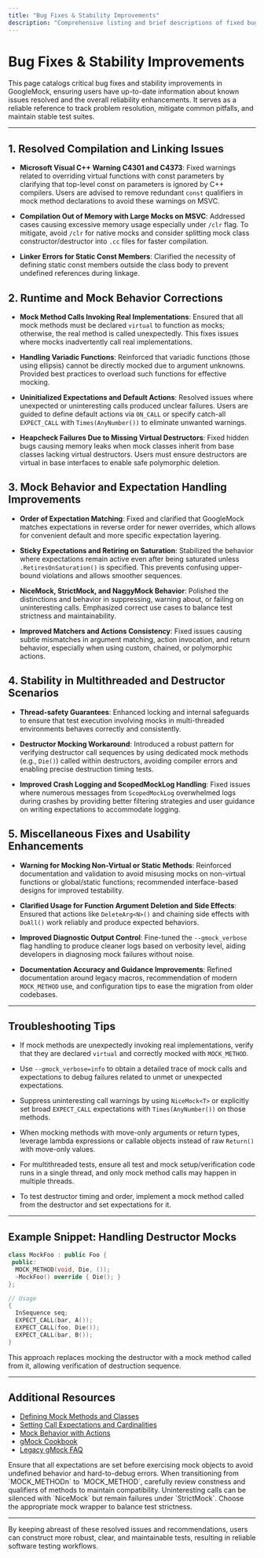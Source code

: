 ```yaml
---
title: "Bug Fixes & Stability Improvements"
description: "Comprehensive listing and brief descriptions of fixed bugs, regressions, or stability improvements. Enables users to track resolution of known issues and understand reliability progress."
---
```


# Bug Fixes & Stability Improvements

This page catalogs critical bug fixes and stability improvements in GoogleMock, ensuring users have up-to-date information about known issues resolved and the overall reliability enhancements. It serves as a reliable reference to track problem resolution, mitigate common pitfalls, and maintain stable test suites.

---

## 1. Resolved Compilation and Linking Issues

- **Microsoft Visual C++ Warning C4301 and C4373**: Fixed warnings related to overriding virtual functions with const parameters by clarifying that top-level const on parameters is ignored by C++ compilers. Users are advised to remove redundant `const` qualifiers in mock method declarations to avoid these warnings on MSVC.

- **Compilation Out of Memory with Large Mocks on MSVC**: Addressed cases causing excessive memory usage especially under `/clr` flag. To mitigate, avoid `/clr` for native mocks and consider splitting mock class constructor/destructor into `.cc` files for faster compilation.

- **Linker Errors for Static Const Members**: Clarified the necessity of defining static const members outside the class body to prevent undefined references during linkage.

## 2. Runtime and Mock Behavior Corrections

- **Mock Method Calls Invoking Real Implementations**: Ensured that all mock methods must be declared `virtual` to function as mocks; otherwise, the real method is called unexpectedly. This fixes issues where mocks inadvertently call real implementations.

- **Handling Variadic Functions**: Reinforced that variadic functions (those using ellipsis) cannot be directly mocked due to argument unknowns. Provided best practices to overload such functions for effective mocking.

- **Uninitialized Expectations and Default Actions**: Resolved issues where unexpected or uninteresting calls produced unclear failures. Users are guided to define default actions via `ON_CALL` or specify catch-all `EXPECT_CALL` with `Times(AnyNumber())` to eliminate unwanted warnings.

- **Heapcheck Failures Due to Missing Virtual Destructors**: Fixed hidden bugs causing memory leaks when mock classes inherit from base classes lacking virtual destructors. Users must ensure destructors are virtual in base interfaces to enable safe polymorphic deletion.

## 3. Mock Behavior and Expectation Handling Improvements

- **Order of Expectation Matching**: Fixed and clarified that GoogleMock matches expectations in reverse order for newer overrides, which allows for convenient default and more specific expectation layering.

- **Sticky Expectations and Retiring on Saturation**: Stabilized the behavior where expectations remain active even after being saturated unless `.RetiresOnSaturation()` is specified. This prevents confusing upper-bound violations and allows smoother sequences.

- **NiceMock, StrictMock, and NaggyMock Behavior**: Polished the distinctions and behavior in suppressing, warning about, or failing on uninteresting calls. Emphasized correct use cases to balance test strictness and maintainability.

- **Improved Matchers and Actions Consistency**: Fixed issues causing subtle mismatches in argument matching, action invocation, and return behavior, especially when using custom, chained, or polymorphic actions.

## 4. Stability in Multithreaded and Destructor Scenarios

- **Thread-safety Guarantees**: Enhanced locking and internal safeguards to ensure that test execution involving mocks in multi-threaded environments behaves correctly and consistently.

- **Destructor Mocking Workaround**: Introduced a robust pattern for verifying destructor call sequences by using dedicated mock methods (e.g., `Die()`) called within destructors, avoiding compiler errors and enabling precise destruction timing tests.

- **Improved Crash Logging and ScopedMockLog Handling**: Fixed issues where numerous messages from `ScopedMockLog` overwhelmed logs during crashes by providing better filtering strategies and user guidance on writing expectations to accommodate logging.

## 5. Miscellaneous Fixes and Usability Enhancements

- **Warning for Mocking Non-Virtual or Static Methods**: Reinforced documentation and validation to avoid misusing mocks on non-virtual functions or global/static functions; recommended interface-based designs for improved testability.

- **Clarified Usage for Function Argument Deletion and Side Effects**: Ensured that actions like `DeleteArg<N>()` and chaining side effects with `DoAll()` work reliably and produce expected behaviors.

- **Improved Diagnostic Output Control**: Fine-tuned the `--gmock_verbose` flag handling to produce cleaner logs based on verbosity level, aiding developers in diagnosing mock failures without noise.

- **Documentation Accuracy and Guidance Improvements**: Refined documentation around legacy macros, recommendation of modern `MOCK_METHOD` use, and configuration tips to ease the migration from older codebases.

---

## Troubleshooting Tips

- If mock methods are unexpectedly invoking real implementations, verify that they are declared `virtual` and correctly mocked with `MOCK_METHOD`.

- Use `--gmock_verbose=info` to obtain a detailed trace of mock calls and expectations to debug failures related to unmet or unexpected expectations.

- Suppress uninteresting call warnings by using `NiceMock<T>` or explicitly set broad `EXPECT_CALL` expectations with `Times(AnyNumber())` on those methods.

- When mocking methods with move-only arguments or return types, leverage lambda expressions or callable objects instead of raw `Return()` with move-only values.

- For multithreaded tests, ensure all test and mock setup/verification code runs in a single thread, and only mock method calls may happen in multiple threads.

- To test destructor timing and order, implement a mock method called from the destructor and set expectations for it.

---

## Example Snippet: Handling Destructor Mocks

```cpp
class MockFoo : public Foo {
 public:
  MOCK_METHOD(void, Die, ());
  ~MockFoo() override { Die(); }
};

// Usage
{
  InSequence seq;
  EXPECT_CALL(bar, A());
  EXPECT_CALL(foo, Die());
  EXPECT_CALL(bar, B());
}
```

This approach replaces mocking the destructor with a mock method called from it, allowing verification of destruction sequence.

---

## Additional Resources

- [Defining Mock Methods and Classes](../api-reference/core-mocking-api/mock-methods-and-classes.md)
- [Setting Call Expectations and Cardinalities](../api-reference/core-mocking-api/call-expectations-and-cardinalities.md)
- [Mock Behavior with Actions](../api-reference/core-mocking-api/mock-behavior-actions.md)
- [gMock Cookbook](https://google.github.io/googletest/gmock_cook_book.html)
- [Legacy gMock FAQ](../docs/gmock_faq.md)


<Tip>
Ensure that all expectations are set before exercising mock objects to avoid undefined behavior and hard-to-debug errors.
</Tip>

<Warning>
When transitioning from `MOCK_METHODn` to `MOCK_METHOD`, carefully review constness and qualifiers of methods to maintain compatibility.
</Warning>

<Note>
Uninteresting calls can be silenced with `NiceMock` but remain failures under `StrictMock`. Choose the appropriate mock wrapper to balance test strictness.
</Note>

---

By keeping abreast of these resolved issues and recommendations, users can construct more robust, clear, and maintainable tests, resulting in reliable software testing workflows.
